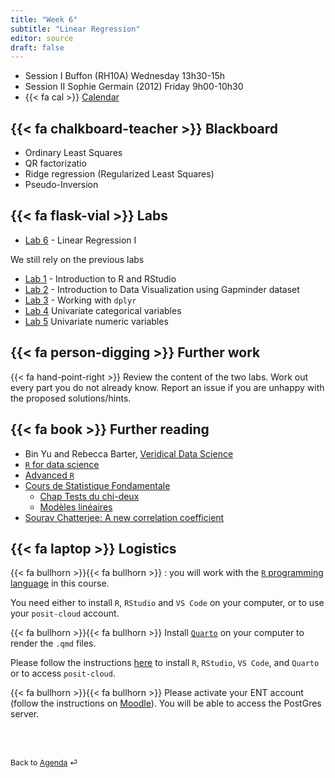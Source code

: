 ```yaml
---
title: "Week 6"
subtitle: "Linear Regression"
editor: source
draft: false
---
```


::: callout-important

-   Session I Buffon (RH10A) Wednesday 13h30-15h
-   Session II Sophie Germain (2012) Friday 9h00-10h30
-   {{< fa cal >}} [Calendar](https://edt.math.univ-paris-diderot.fr/#/parcours/mathinfo/m1)

:::

## {{< fa chalkboard-teacher >}} Blackboard

- Ordinary Least Squares
- QR factorizatio
- Ridge regression (Regularized Least Squares)
- Pseudo-Inversion
  

## {{< fa flask-vial >}} Labs

- [Lab 6](/core/labs/lab-linear-regression-whiteside.qmd) - Linear Regression I
  
We still rely on the previous labs

- [Lab 1](/core/labs/lab-r-intro.html) - Introduction to R and RStudio
- [Lab 2](/core/labs/lab-gapminder.html) - Introduction to Data Visualization using Gapminder dataset
- [Lab 3](/core/labs/lab-tables.html) - Working with `dplyr`
- [Lab 4](/core/labs/lab-univariate-categorical.qmd) Univariate categorical variables
- [Lab 5](/core/labs/lab-univariate-numeric.qmd) Univariate numeric variables


## {{< fa person-digging >}} Further work

{{< fa hand-point-right >}} Review the content of the two labs. Work out every part you do not already know. 
Report an issue if you are unhappy with the proposed solutions/hints.


## {{< fa book >}} Further reading

- Bin Yu and Rebecca Barter, [Veridical Data Science](https://vdsbook.com/05-data_viz)
- [`R` for data science](https://r4ds.hadley.nz)
- [Advanced `R`](https://adv-r.hadley.nz)
- [Cours de Statistique Fondamentale](https://statsfonda.github.io/site/)
  - [Chap Tests du chi-deux](https://statsfonda.github.io/site/content/ch4_2.html)
  - [Modèles linéaires]()
- [Sourav Chatterjee: A new correlation coefficient](https://arxiv.org/abs/1909.10140)  
 
## {{< fa laptop >}} Logistics  

{{< fa bullhorn >}}{{< fa bullhorn >}} : you will work with the [`R` programming language](https://www.r-project.org) in this course. 

You need either to install `R`, `RStudio` and `VS Code` on your computer, or to use your `posit-cloud` account. 

{{< fa bullhorn >}}{{< fa bullhorn >}} Install [`Quarto`](https://quarto.org) on your computer to render the `.qmd` files. 

Please follow the instructions [here](/computing-access.qmd) to install `R`, `RStudio`, `VS Code`, and `Quarto` or to access `posit-cloud`. 

{{< fa bullhorn >}}{{< fa bullhorn >}} Please activate your ENT account (follow the instructions on [Moodle](https://moodle.u-paris.fr/course/view.php?id=6143)). You will be able to access the PostGres server.


<br><br>

::: {style="font-size: 0.875em;"}
Back to [Agenda](/slides-listings.qmd) ⏎
:::
